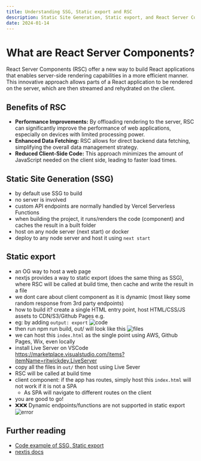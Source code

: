 ```yaml
---
title: Understanding SSG, Static export and RSC
description: Static Site Generation, Static export, and React Server Components
date: 2024-01-14
---
```


# What are React Server Components?

React Server Components (RSC) offer a new way to build React applications that enables server-side rendering capabilities in a more efficient manner. This innovative approach allows parts of a React application to be rendered on the server, which are then streamed and rehydrated on the client.


## Benefits of RSC

- **Performance Improvements:** By offloading rendering to the server, RSC can significantly improve the performance of web applications, especially on devices with limited processing power.
- **Enhanced Data Fetching:** RSC allows for direct backend data fetching, simplifying the overall data management strategy.
- **Reduced Client-Side Code:** This approach minimizes the amount of JavaScript needed on the client side, leading to faster load times.

## Static Site Generation (SSG)
- by default use SSG to build
- no server is involved
- custom API endpoints are normally handled by Vercel Serverless Functions
- when building the project, it runs/renders the code (component) and caches the result in a built folder
- host on any node server (next start) or docker
- deploy to any node server and host it using `next start`

## Static export
- an OG way to host a web page
- nextjs provides a way to static export (does the same thing as SSG), where RSC will be called at build time, then cache and write the result in a file
- we dont care about client component as it is dynamic (most likey some random response from 3rd party endpoints)
- how to build it? create a single HTML entry point, host HTML/CSS/JS assets to CDN/S3/Github Pages e.g.
- eg: by adding `output: export`
  ![code](https://i.imgur.com/d5RLPns.png)
- then run npm run build, out/ will look like this
  ![files](https://i.imgur.com/nJ9MDyY.png)
- we can host this `index.html` as the single point using AWS, Github Pages, Wix, even locally
- install Live Server on VSCode https://marketplace.visualstudio.com/items?itemName=ritwickdey.LiveServer
- copy all the files in `out/` then host using Live Sever
- RSC will be called at build time
- client component: if the app has routes, simply host this `index.html` will not work if it is not a SPA
  - As SPA will navigate to different routes on the client
- you are good to go!
- ❌❌❌ Dynamic endpoints/functions are not supported in static export 
    ![error](https://i.imgur.com/C2Z3Ubi.png)

## Further reading
- [Code example of SSG, Static export](https://github.com/callyberz/rsc-showcase)
- [nextjs docs](https://nextjs.org/docs/pages/building-your-application/deploying/static-exports)
